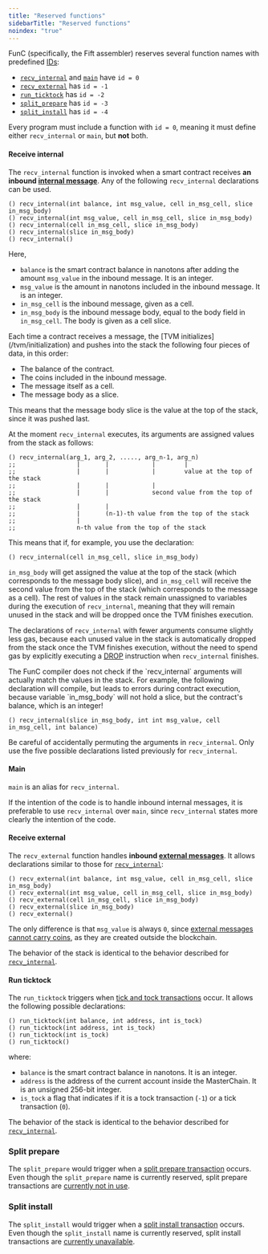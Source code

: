 ```yaml
---
title: "Reserved functions"
sidebarTitle: "Reserved functions"
noindex: "true"
---
```


FunC (specifically, the Fift assembler) reserves several function names with predefined [IDs](functions#method_id):

- [`recv_internal`](#receive-internal) and [`main`](#main) have `id = 0`
- [`recv_external`](#receive-external) has `id = -1`
- [`run_ticktock`](#run-ticktock) has `id = -2`
- [`split_prepare`](#split-prepare) has `id = -3`
- [`split_install`](#split-install) has `id = -4`

Every program must include a function with `id = 0`, meaning it must define either `recv_internal` or `main`, but **not** both.

#### Receive internal

The `recv_internal` function is invoked when a smart contract receives **an inbound [internal message]()**.
Any of the following `recv_internal` declarations can be used.

```func
() recv_internal(int balance, int msg_value, cell in_msg_cell, slice in_msg_body)
() recv_internal(int msg_value, cell in_msg_cell, slice in_msg_body)
() recv_internal(cell in_msg_cell, slice in_msg_body)
() recv_internal(slice in_msg_body)
() recv_internal()
```

Here,

- `balance` is the smart contract balance in nanotons after adding the amount `msg_value` in the inbound message. It is an integer.
- `msg_value` is the amount in nanotons included in the inbound message. It is an integer.
- `in_msg_cell` is the inbound message, given as a cell.
- `in_msg_body` is the inbound message body, equal to the body field in `in_msg_cell`. The body is given as a cell slice.

<Aside>
  Each time a contract receives a message, the [TVM initializes](/tvm/initialization) and pushes into the stack the following four pieces of data, in this order:

  - The balance of the contract.
  - The coins included in the inbound message.
  - The message itself as a cell.
  - The message body as a slice.

  This means that the message body slice is the value at the top of the stack, since it was pushed last.

  At the moment `recv_internal` executes, its arguments are assigned values from the stack as follows:

  ```func
  () recv_internal(arg_1, arg_2, ....., arg_n-1, arg_n)
  ;;                 |       |            |        |
  ;;                 |       |            |        value at the top of the stack 
  ;;                 |       |            |
  ;;                 |       |            second value from the top of the stack
  ;;                 |       |
  ;;                 |       (n-1)-th value from the top of the stack
  ;;                 |
  ;;                 n-th value from the top of the stack
  ```

  This means that if, for example, you use the declaration:

  ```func
  () recv_internal(cell in_msg_cell, slice in_msg_body)
  ```

  `in_msg_body` will get assigned the value at the top of the stack (which corresponds to the message body slice),
  and `in_msg_cell` will receive the second value from the top of the stack (which corresponds to the message as a cell).
  The rest of values in the stack remain unassigned to variables during the execution of `recv_internal`, meaning that they
  will remain unused in the stack and will be dropped once the TVM finishes execution.

  The declarations of `recv_internal` with fewer arguments consume slightly less gas,
  because each unused value in the stack is automatically dropped from the stack once the TVM finishes execution, without the need
  to spend gas by explicitly executing a [DROP]() instruction when `recv_internal` finishes.
</Aside>

<Aside
  type="danger"
>
  The FunC compiler does not check if the `recv_internal` arguments will actually match the values in the stack.
  For example, the following declaration will compile, but leads to errors during contract execution, because variable `in_msg_body` will
  not hold a slice, but the contract's balance, which is an integer!

  ```func
  () recv_internal(slice in_msg_body, int int msg_value, cell in_msg_cell, int balance)
  ```

  Be careful of accidentally permuting the arguments in `recv_internal`. Only use the five possible declarations listed previously for `recv_internal`.
</Aside>

#### Main

`main` is an alias for `recv_internal`.

If the intention of the code is to handle inbound internal messages, it is preferable to use `recv_internal` over `main`,
since `recv_internal` states more clearly the intention of the code.

#### Receive external

The `recv_external` function handles **inbound [external messages]()**. It allows declarations similar to those for [`recv_internal`](#receive-internal):

```func
() recv_external(int balance, int msg_value, cell in_msg_cell, slice in_msg_body)
() recv_external(int msg_value, cell in_msg_cell, slice in_msg_body)
() recv_external(cell in_msg_cell, slice in_msg_body)
() recv_external(slice in_msg_body)
() recv_external()
```

The only difference is that `msg_value` is always `0`, since [external messages cannot carry coins](), as they are created outside the blockchain.

The behavior of the stack is identical to the behavior described for [`recv_internal`](#receive-internal).

#### Run ticktock

The `run_ticktock` triggers when [tick and tock transactions]() occur. It allows the following possible declarations:

```func
() run_ticktock(int balance, int address, int is_tock)
() run_ticktock(int address, int is_tock)
() run_ticktock(int is_tock)
() run_ticktock()
```

where:

- `balance` is the smart contract balance in nanotons. It is an integer.
- `address` is the address of the current account inside the MasterChain. It is an unsigned 256-bit integer.
- `is_tock` a flag that indicates if it is a tock transaction (`-1`) or a tick transaction (`0`).

The behavior of the stack is identical to the behavior described for [`recv_internal`](#receive-internal).

### Split prepare

The `split_prepare` would trigger when a [split prepare transaction]() occurs. Even though the `split_prepare` name is currently reserved,
split prepare transactions are [currently not in use]().

### Split install

The `split_install` would trigger when a [split install transaction]() occurs. Even though the `split_install` name is currently reserved,
split install transactions are [currently unavailable]().
